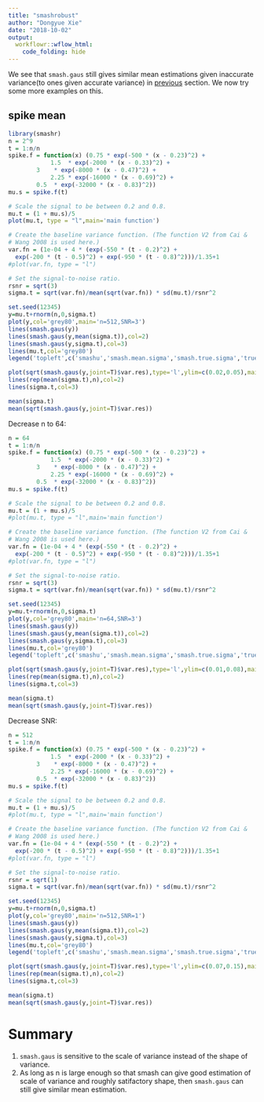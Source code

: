 ```yaml
---
title: "smashrobust"
author: "Dongyue Xie"
date: "2018-10-02"
output: 
  workflowr::wflow_html:
    code_folding: hide
---
```


We see that `smash.gaus` still gives similar mean estimations given inaccurate variance(to ones given accurate variance) in [previous](sigma2.html) section. We now try some more examples on this.

## spike mean

```r
library(smashr)
n = 2^9
t = 1:n/n
spike.f = function(x) (0.75 * exp(-500 * (x - 0.23)^2) +
            1.5  * exp(-2000 * (x - 0.33)^2) +
	    3    * exp(-8000 * (x - 0.47)^2) + 
            2.25 * exp(-16000 * (x - 0.69)^2) +
	    0.5  * exp(-32000 * (x - 0.83)^2))
mu.s = spike.f(t)

# Scale the signal to be between 0.2 and 0.8.
mu.t = (1 + mu.s)/5
plot(mu.t, type = "l",main='main function')

# Create the baseline variance function. (The function V2 from Cai &
# Wang 2008 is used here.)
var.fn = (1e-04 + 4 * (exp(-550 * (t - 0.2)^2) +
  exp(-200 * (t - 0.5)^2) + exp(-950 * (t - 0.8)^2)))/1.35+1
#plot(var.fn, type = "l")

# Set the signal-to-noise ratio.
rsnr = sqrt(3)
sigma.t = sqrt(var.fn)/mean(sqrt(var.fn)) * sd(mu.t)/rsnr^2

```

```r
set.seed(12345)
y=mu.t+rnorm(n,0,sigma.t)
plot(y,col='grey80',main='n=512,SNR=3')
lines(smash.gaus(y))
lines(smash.gaus(y,mean(sigma.t)),col=2)
lines(smash.gaus(y,sigma.t),col=3)
lines(mu.t,col='grey80')
legend('topleft',c('smashu','smash.mean.sigma','smash.true.sigma','true mean'),col=c(1,2,3,'grey80'),lty=c(1,1,1,1))

plot(sqrt(smash.gaus(y,joint=T)$var.res),type='l',ylim=c(0.02,0.05),main='sigma')
lines(rep(mean(sigma.t),n),col=2)
lines(sigma.t,col=3)

mean(sigma.t)
mean(sqrt(smash.gaus(y,joint=T)$var.res))
```

Decrease n to 64:

```r
n = 64
t = 1:n/n
spike.f = function(x) (0.75 * exp(-500 * (x - 0.23)^2) +
            1.5  * exp(-2000 * (x - 0.33)^2) +
	    3    * exp(-8000 * (x - 0.47)^2) + 
            2.25 * exp(-16000 * (x - 0.69)^2) +
	    0.5  * exp(-32000 * (x - 0.83)^2))
mu.s = spike.f(t)

# Scale the signal to be between 0.2 and 0.8.
mu.t = (1 + mu.s)/5
#plot(mu.t, type = "l",main='main function')

# Create the baseline variance function. (The function V2 from Cai &
# Wang 2008 is used here.)
var.fn = (1e-04 + 4 * (exp(-550 * (t - 0.2)^2) +
  exp(-200 * (t - 0.5)^2) + exp(-950 * (t - 0.8)^2)))/1.35+1
#plot(var.fn, type = "l")

# Set the signal-to-noise ratio.
rsnr = sqrt(3)
sigma.t = sqrt(var.fn)/mean(sqrt(var.fn)) * sd(mu.t)/rsnr^2

set.seed(12345)
y=mu.t+rnorm(n,0,sigma.t)
plot(y,col='grey80',main='n=64,SNR=3')
lines(smash.gaus(y))
lines(smash.gaus(y,mean(sigma.t)),col=2)
lines(smash.gaus(y,sigma.t),col=3)
lines(mu.t,col='grey80')
legend('topleft',c('smashu','smash.mean.sigma','smash.true.sigma','true mean'),col=c(1,2,3,'grey80'),lty=c(1,1,1,1))

plot(sqrt(smash.gaus(y,joint=T)$var.res),type='l',ylim=c(0.01,0.08),main='sigma')
lines(rep(mean(sigma.t),n),col=2)
lines(sigma.t,col=3)

mean(sigma.t)
mean(sqrt(smash.gaus(y,joint=T)$var.res))
```

Decrease SNR:

```r
n = 512
t = 1:n/n
spike.f = function(x) (0.75 * exp(-500 * (x - 0.23)^2) +
            1.5  * exp(-2000 * (x - 0.33)^2) +
	    3    * exp(-8000 * (x - 0.47)^2) + 
            2.25 * exp(-16000 * (x - 0.69)^2) +
	    0.5  * exp(-32000 * (x - 0.83)^2))
mu.s = spike.f(t)

# Scale the signal to be between 0.2 and 0.8.
mu.t = (1 + mu.s)/5
#plot(mu.t, type = "l",main='main function')

# Create the baseline variance function. (The function V2 from Cai &
# Wang 2008 is used here.)
var.fn = (1e-04 + 4 * (exp(-550 * (t - 0.2)^2) +
  exp(-200 * (t - 0.5)^2) + exp(-950 * (t - 0.8)^2)))/1.35+1
#plot(var.fn, type = "l")

# Set the signal-to-noise ratio.
rsnr = sqrt(1)
sigma.t = sqrt(var.fn)/mean(sqrt(var.fn)) * sd(mu.t)/rsnr^2

set.seed(12345)
y=mu.t+rnorm(n,0,sigma.t)
plot(y,col='grey80',main='n=512,SNR=1')
lines(smash.gaus(y))
lines(smash.gaus(y,mean(sigma.t)),col=2)
lines(smash.gaus(y,sigma.t),col=3)
lines(mu.t,col='grey80')
legend('topleft',c('smashu','smash.mean.sigma','smash.true.sigma','true mean'),col=c(1,2,3,'grey80'),lty=c(1,1,1,1))

plot(sqrt(smash.gaus(y,joint=T)$var.res),type='l',ylim=c(0.07,0.15),main='sigma')
lines(rep(mean(sigma.t),n),col=2)
lines(sigma.t,col=3)

mean(sigma.t)
mean(sqrt(smash.gaus(y,joint=T)$var.res))
```

# Summary

1. `smash.gaus` is sensitive to the scale of variance instead of the shape of variance.
2. As long as n is large enough so that smash can give good estimation of scale of variance and roughly satifactory shape, then `smash.gaus` can still give similar mean estimation.